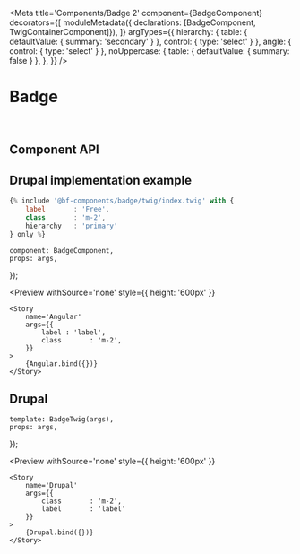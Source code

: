 


<Meta 
    title='Components/Badge 2' 
    component={BadgeComponent}
    decorators={[
        moduleMetadata({ declarations: [BadgeComponent, TwigContainerComponent]}),
    ]}
    argTypes={{
        hierarchy: {
            table: { defaultValue: { summary: 'secondary' } },
            control: { type: 'select' }
        },
        angle: {
            control: { type: 'select' }
        },
        noUppercase: {
            table: { defaultValue: { summary: false } },
        },
    }}
/>


# Badge

<br/>



## Component API

<Props of={BadgeComponent} />



## Drupal implementation example

```jsx
{% include '@bf-components/badge/twig/index.twig' with {
    label       : 'Free',
    class       : 'm-2',
    hierarchy   : 'primary'
} only %}
```


    component: BadgeComponent,
    props: args,
});


<Preview
    withSource='none'
    style={{ height: '600px' }}
>
    <Story 
        name='Angular'
        args={{ 
            label : 'label',
            class       : 'm-2',
        }}
    >
        {Angular.bind({})}
    </Story>
</Preview>

## Drupal

    template: BadgeTwig(args),
    props: args,
});

<Preview
    withSource='none'
    style={{ height: '600px' }}
>
    <Story 
        name='Drupal'
        args={{
            class       : 'm-2',
            label       : 'label'
        }}
    >
        {Drupal.bind({})}
    </Story>
</Preview>